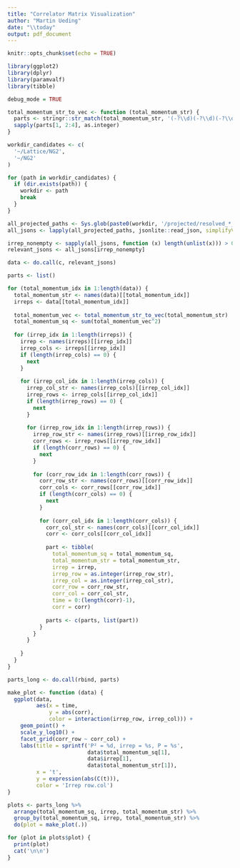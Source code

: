 ```yaml
---
title: "Correlator Matrix Visualization"
author: "Martin Ueding"
date: "\\today"
output: pdf_document
---
```


```r
knitr::opts_chunk$set(echo = TRUE)

library(ggplot2)
library(dplyr)
library(paramvalf)
library(tibble)

debug_mode = TRUE
```

```r
total_momentum_str_to_vec <- function (total_momentum_str) {
  parts <- stringr::str_match(total_momentum_str, '(-?\\d)(-?\\d)(-?\\d)')
  sapply(parts[1, 2:4], as.integer)
}
```


```r
workdir_candidates <- c(
  '~/Lattice/NG2',
  '~/NG2'
)

for (path in workdir_candidates) {
  if (dir.exists(path)) {
    workdir <- path
    break
  }
}
```

```r
all_projected_paths <- Sys.glob(paste0(workdir, '/projected/resolved_*_*_2552.js'))
all_jsons <- lapply(all_projected_paths, jsonlite::read_json, simplifyVector = TRUE)
```

```r
irrep_nonempty <- sapply(all_jsons, function (x) length(unlist(x))) > 0
relevant_jsons <- all_jsons[irrep_nonempty]
```

```r
data <- do.call(c, relevant_jsons)
```

```r
parts <- list()

for (total_momentum_idx in 1:length(data)) {
  total_momentum_str <- names(data)[[total_momentum_idx]]
  irreps <- data[[total_momentum_idx]]
  
  total_momentum_vec <- total_momentum_str_to_vec(total_momentum_str)
  total_momentum_sq <- sum(total_momentum_vec^2)
  
  for (irrep_idx in 1:length(irreps)) {
    irrep <- names(irreps)[[irrep_idx]]
    irrep_cols <- irreps[[irrep_idx]]
    if (length(irrep_cols) == 0) {
      next
    }
    
    for (irrep_col_idx in 1:length(irrep_cols)) {
      irrep_col_str <- names(irrep_cols)[[irrep_col_idx]]
      irrep_rows <- irrep_cols[[irrep_col_idx]]
      if (length(irrep_rows) == 0) {
        next
      }
      
      for (irrep_row_idx in 1:length(irrep_rows)) {
        irrep_row_str <- names(irrep_rows)[[irrep_row_idx]]
        corr_rows <- irrep_rows[[irrep_row_idx]]
        if (length(corr_rows) == 0) {
          next
        }
        
        for (corr_row_idx in 1:length(corr_rows)) {
          corr_row_str <- names(corr_rows)[[corr_row_idx]]
          corr_cols <- corr_rows[[corr_row_idx]]
          if (length(corr_cols) == 0) {
            next
          }
          
          for (corr_col_idx in 1:length(corr_cols)) {
            corr_col_str <- names(corr_cols)[[corr_col_idx]]
            corr <- corr_cols[[corr_col_idx]]
            
            part <- tibble(
              total_momentum_sq = total_momentum_sq,
              total_momentum_str = total_momentum_str,
              irrep = irrep,
              irrep_row = as.integer(irrep_row_str),
              irrep_col = as.integer(irrep_col_str),
              corr_row = corr_row_str,
              corr_col = corr_col_str,
              time = 0:(length(corr)-1),
              corr = corr)
            
            parts <- c(parts, list(part))
          }
        }
      }
      
    }
  }
}
```

```r
parts_long <- do.call(rbind, parts)
```

```r
make_plot <- function (data) {
  ggplot(data,
         aes(x = time,
             y = abs(corr),
             color = interaction(irrep_row, irrep_col))) +
    geom_point() +
    scale_y_log10() +
    facet_grid(corr_row ~ corr_col) +
    labs(title = sprintf('P² = %d, irrep = %s, P = %s',
                         data$total_momentum_sq[1],
                         data$irrep[1],
                         data$total_momentum_str[1]),
         x = 't',
         y = expression(abs(C(t))),
         color = 'Irrep row.col')
}

plots <- parts_long %>%
  arrange(total_momentum_sq, irrep, total_momentum_str) %>%
  group_by(total_momentum_sq, irrep, total_momentum_str) %>%
  do(plot = make_plot(.))

for (plot in plots$plot) {
  print(plot)
  cat('\n\n')
}
```


